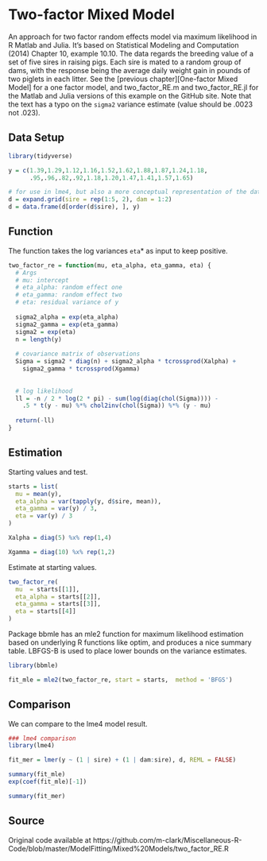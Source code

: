 # Two-factor Mixed Model



An approach for two factor random effects model via maximum likelihood in R Matlab and Julia. It's based on Statistical Modeling and Computation (2014) Chapter 10, example 10.10. The data regards the breeding value of a set of five sires in raising pigs. Each sire is mated to a random group of dams, with the response being the average daily weight gain in pounds of two piglets in each litter.  See the [previous chapter][One-factor Mixed Model] for a one factor model, and two_factor_RE.m and two_factor_RE.jl for the Matlab and Julia versions of this example on the GitHub site. Note that the text has a typo on the `sigma2` variance estimate (value should be .0023 not .023).


## Data Setup

```r
library(tidyverse)

y = c(1.39,1.29,1.12,1.16,1.52,1.62,1.88,1.87,1.24,1.18,
      .95,.96,.82,.92,1.18,1.20,1.47,1.41,1.57,1.65)

# for use in lme4, but also a more conceptual representation of the data
d = expand.grid(sire = rep(1:5, 2), dam = 1:2)
d = data.frame(d[order(d$sire), ], y)
```


## Function

The function takes the log variances `eta`* as input to keep positive.

```r
two_factor_re = function(mu, eta_alpha, eta_gamma, eta) {
  # Args 
  # mu: intercept 
  # eta_alpha: random effect one 
  # eta_gamma: random effect two
  # eta: residual variance of y
  
  sigma2_alpha = exp(eta_alpha)
  sigma2_gamma = exp(eta_gamma)
  sigma2 = exp(eta)
  n = length(y)
  
  # covariance matrix of observations
  Sigma = sigma2 * diag(n) + sigma2_alpha * tcrossprod(Xalpha) + 
    sigma2_gamma * tcrossprod(Xgamma)
  
  
  # log likelihood
  ll = -n / 2 * log(2 * pi) - sum(log(diag(chol(Sigma)))) -
    .5 * t(y - mu) %*% chol2inv(chol(Sigma)) %*% (y - mu)
  
  return(-ll)
}
```




## Estimation

Starting values and test.

```r
starts = list(
  mu = mean(y),
  eta_alpha = var(tapply(y, d$sire, mean)),
  eta_gamma = var(y) / 3,
  eta = var(y) / 3
)

Xalpha = diag(5) %x% rep(1,4)

Xgamma = diag(10) %x% rep(1,2)
```



Estimate at starting values.


```r
two_factor_re(
  mu  = starts[[1]],
  eta_alpha = starts[[2]],
  eta_gamma = starts[[3]],
  eta = starts[[4]]
)
```

Package <span class="pack" style = "">bbmle</span> has an <span class="func" style = "">mle2</span> function for maximum likelihood estimation based on underlying R functions like <span class="func" style = "">optim</span>, and produces a nice summary table. LBFGS-B is used to place lower bounds on the variance estimates.

```r
library(bbmle)

fit_mle = mle2(two_factor_re, start = starts,  method = 'BFGS')
```


## Comparison

We can compare to the <span class="pack" style = "">lme4</span> model result.

```r
### lme4 comparison
library(lme4)

fit_mer = lmer(y ~ (1 | sire) + (1 | dam:sire), d, REML = FALSE)

summary(fit_mle)
exp(coef(fit_mle)[-1])

summary(fit_mer)
```


## Source

Original code available at https://github.com/m-clark/Miscellaneous-R-Code/blob/master/ModelFitting/Mixed%20Models/two_factor_RE.R




